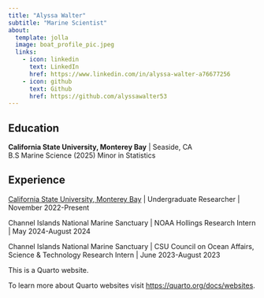 ```yaml
---
title: "Alyssa Walter"
subtitle: "Marine Scientist"
about:
  template: jolla
  image: boat_profile_pic.jpeg
  links:
    - icon: linkedin
      text: LinkedIn
      href: https://www.linkedin.com/in/alyssa-walter-a76677256 
    - icon: github
      text: Github
      href: https://github.com/alyssawalter53
---
```


## Education

**California State University, Monterey Bay** | Seaside, CA  
B.S Marine Science (2025)
Minor in Statistics



## Experience

[California State University, Monterey Bay](https://jorgensenlabcsumb.weebly.com/our-team.html) | Undergraduate Researcher | November 2022-Present

Channel Islands National Marine Sanctuary | NOAA Hollings Research Intern | May 2024-August 2024

Channel Islands National Marine Sanctuary  | CSU Council on Ocean Affairs, Science & Technology Research Intern | June 2023-August 2023




This is a Quarto website.

To learn more about Quarto websites visit <https://quarto.org/docs/websites>.


